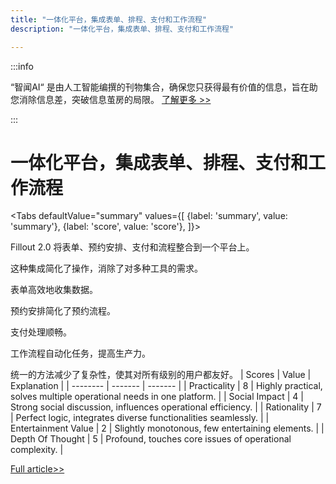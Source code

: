 ```yaml
---
title: "一体化平台，集成表单、排程、支付和工作流程"
description: "一体化平台，集成表单、排程、支付和工作流程"

---
```



:::info

“智闻AI“ 是由人工智能编撰的刊物集合，确保您只获得最有价值的信息，旨在助您消除信息差，突破信息茧房的局限。  [了解更多 >>](/)

:::

# 一体化平台，集成表单、排程、支付和工作流程


<Tabs
	defaultValue="summary"
	values={[
	{label: 'summary', value: 'summary'},
	{label: 'score', value: 'score'},
]}>
<TabItem value="summary">


Fillout 2.0 将表单、预约安排、支付和流程整合到一个平台上。

这种集成简化了操作，消除了对多种工具的需求。

表单高效地收集数据。

预约安排简化了预约流程。

支付处理顺畅。

工作流程自动化任务，提高生产力。

统一的方法减少了复杂性，使其对所有级别的用户都友好。
</TabItem>
<TabItem value="score">
	| Scores     | Value   | Explanation |
	| -------- | ------- | ------- |
	| Practicality  | 8    | Highly practical, solves multiple operational needs in one platform.    |
	| Social Impact | 4     | Strong social discussion, influences operational efficiency.    |
	| Rationality    | 7    | Perfect logic, integrates diverse functionalities seamlessly.    |
	| Entertainment Value    | 2    | Slightly monotonous, few entertaining elements.    |
	| Depth Of Thought    | 5    | Profound, touches core issues of operational complexity.    |
</TabItem>
</Tabs>

[Full article>>](https://www.fillout.com/)
